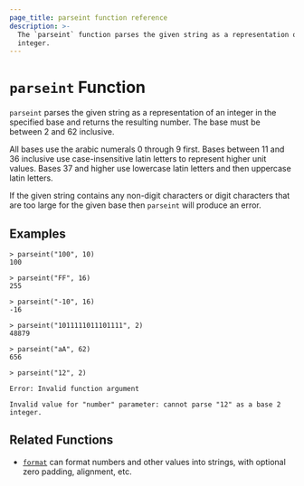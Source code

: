 ```yaml
---
page_title: parseint function reference
description: >-
  The `parseint` function parses the given string as a representation of an
  integer. 
---
```


# `parseint` Function

`parseint` parses the given string as a representation of an integer in
the specified base and returns the resulting number. The base must be between 2
and 62 inclusive.

All bases use the arabic numerals 0 through 9 first. Bases between 11 and 36
inclusive use case-insensitive latin letters to represent higher unit values.
Bases 37 and higher use lowercase latin letters and then uppercase latin
letters.

If the given string contains any non-digit characters or digit characters that
are too large for the given base then `parseint` will produce an error.

## Examples

```shell-session
> parseint("100", 10)
100

> parseint("FF", 16)
255

> parseint("-10", 16)
-16

> parseint("1011111011101111", 2)
48879

> parseint("aA", 62)
656

> parseint("12", 2)

Error: Invalid function argument

Invalid value for "number" parameter: cannot parse "12" as a base 2 integer.
```

## Related Functions

- [`format`](/packer/docs/templates/hcl_templates/functions/string/format) can format numbers and other values into strings,
  with optional zero padding, alignment, etc.
